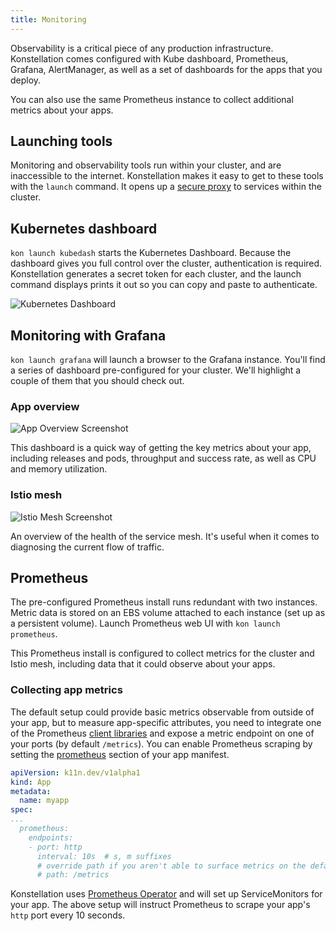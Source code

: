 ```yaml
---
title: Monitoring
---
```


Observability is a critical piece of any production infrastructure. Konstellation comes configured with Kube dashboard, Prometheus, Grafana, AlertManager, as well as a set of dashboards for the apps that you deploy.

You can also use the same Prometheus instance to collect additional metrics about your apps.

## Launching tools

Monitoring and observability tools run within your cluster, and are inaccessible to the internet. Konstellation makes it easy to get to these tools with the `launch` command. It opens up a [secure proxy](https://kubernetes.io/docs/concepts/cluster-administration/proxies/#proxies) to services within the cluster.

## Kubernetes dashboard

`kon launch kubedash` starts the Kubernetes Dashboard. Because the dashboard gives you full control over the cluster, authentication is required. Konstellation generates a secret token for each cluster, and the launch command displays prints it out so you can copy and paste to authenticate.

![Kubernetes Dashboard](/img/screen/kubedash.png)

## Monitoring with Grafana

`kon launch grafana` will launch a browser to the Grafana instance. You'll find a series of dashboard pre-configured for your cluster. We'll highlight a couple of them that you should check out.

### App overview

![App Overview Screenshot](/img/screen/grafana-app-overview.png)

This dashboard is a quick way of getting the key metrics about your app, including releases and pods, throughput and success rate, as well as CPU and memory utilization.

### Istio mesh

![Istio Mesh Screenshot](/img/screen/grafana-istio-mesh.png)

An overview of the health of the service mesh. It's useful when it comes to diagnosing the current flow of traffic.

## Prometheus

The pre-configured Prometheus install runs redundant with two instances. Metric data is stored on an EBS volume attached to each instance (set up as a persistent volume). Launch Prometheus web UI with `kon launch prometheus`.

This Prometheus install is configured to collect metrics for the cluster and Istio mesh, including data that it could observe about your apps.

### Collecting app metrics

The default setup could provide basic metrics observable from outside of your app, but to measure app-specific attributes, you need to integrate one of the Prometheus [client libraries](https://prometheus.io/docs/instrumenting/clientlibs/) and expose a metric endpoint on one of your ports (by default `/metrics`). You can enable Prometheus scraping by setting the [prometheus]() section of your app manifest.

```yaml title="App.yaml"
apiVersion: k11n.dev/v1alpha1
kind: App
metadata:
  name: myapp
spec:
...
  prometheus:
    endpoints:
    - port: http
      interval: 10s  # s, m suffixes
      # override path if you aren't able to surface metrics on the default /metrics path
      # path: /metrics
```

Konstellation uses [Prometheus Operator](https://github.com/coreos/prometheus-operator) and will set up ServiceMonitors for your app. The above setup will instruct Prometheus to scrape your app's `http` port every 10 seconds.
